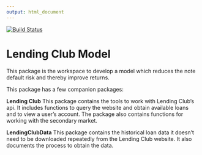```yaml
---
output: html_document
---
```


[![Build Status](https://travis-ci.org/kuhnrl30/LendingClubModel.svg?branch=master)](https://travis-ci.org/kuhnrl30/LendingClubModel)

# Lending Club Model 

This package is the workspace to develop a model which reduces the note default risk and thereby improve returns.

This package has a few companion packages:  

**Lending Club** 
This package contains the tools to work with Lending Club's api. It includes functions to query the website and obtain available loans and to view a user's account. The package also contains functions for working with the secondary market. 

**LendingClubData** 
This package contains the historical loan data it doesn't need to be downloaded repeatedly from the Lending Club website. It also documents the process to obtain the  data.  
